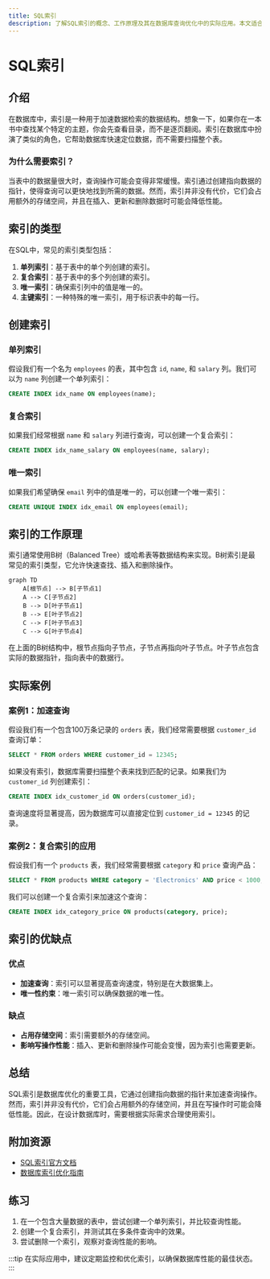 ```yaml
---
title: SQL索引
description: 了解SQL索引的概念、工作原理及其在数据库查询优化中的实际应用。本文适合初学者，包含代码示例和实际案例。
---
```


# SQL索引

## 介绍

在数据库中，索引是一种用于加速数据检索的数据结构。想象一下，如果你在一本书中查找某个特定的主题，你会先查看目录，而不是逐页翻阅。索引在数据库中扮演了类似的角色，它帮助数据库快速定位数据，而不需要扫描整个表。

### 为什么需要索引？

当表中的数据量很大时，查询操作可能会变得非常缓慢。索引通过创建指向数据的指针，使得查询可以更快地找到所需的数据。然而，索引并非没有代价，它们会占用额外的存储空间，并且在插入、更新和删除数据时可能会降低性能。

## 索引的类型

在SQL中，常见的索引类型包括：

1. **单列索引**：基于表中的单个列创建的索引。
2. **复合索引**：基于表中的多个列创建的索引。
3. **唯一索引**：确保索引列中的值是唯一的。
4. **主键索引**：一种特殊的唯一索引，用于标识表中的每一行。

## 创建索引

### 单列索引

假设我们有一个名为 `employees` 的表，其中包含 `id`, `name`, 和 `salary` 列。我们可以为 `name` 列创建一个单列索引：

```sql
CREATE INDEX idx_name ON employees(name);
```

### 复合索引

如果我们经常根据 `name` 和 `salary` 列进行查询，可以创建一个复合索引：

```sql
CREATE INDEX idx_name_salary ON employees(name, salary);
```

### 唯一索引

如果我们希望确保 `email` 列中的值是唯一的，可以创建一个唯一索引：

```sql
CREATE UNIQUE INDEX idx_email ON employees(email);
```

## 索引的工作原理

索引通常使用B树（Balanced Tree）或哈希表等数据结构来实现。B树索引是最常见的索引类型，它允许快速查找、插入和删除操作。

```mermaid
graph TD
    A[根节点] --> B[子节点1]
    A --> C[子节点2]
    B --> D[叶子节点1]
    B --> E[叶子节点2]
    C --> F[叶子节点3]
    C --> G[叶子节点4]
```

在上面的B树结构中，根节点指向子节点，子节点再指向叶子节点。叶子节点包含实际的数据指针，指向表中的数据行。

## 实际案例

### 案例1：加速查询

假设我们有一个包含100万条记录的 `orders` 表，我们经常需要根据 `customer_id` 查询订单：

```sql
SELECT * FROM orders WHERE customer_id = 12345;
```

如果没有索引，数据库需要扫描整个表来找到匹配的记录。如果我们为 `customer_id` 列创建索引：

```sql
CREATE INDEX idx_customer_id ON orders(customer_id);
```

查询速度将显著提高，因为数据库可以直接定位到 `customer_id = 12345` 的记录。

### 案例2：复合索引的应用

假设我们有一个 `products` 表，我们经常需要根据 `category` 和 `price` 查询产品：

```sql
SELECT * FROM products WHERE category = 'Electronics' AND price < 1000;
```

我们可以创建一个复合索引来加速这个查询：

```sql
CREATE INDEX idx_category_price ON products(category, price);
```

## 索引的优缺点

### 优点

- **加速查询**：索引可以显著提高查询速度，特别是在大数据集上。
- **唯一性约束**：唯一索引可以确保数据的唯一性。

### 缺点

- **占用存储空间**：索引需要额外的存储空间。
- **影响写操作性能**：插入、更新和删除操作可能会变慢，因为索引也需要更新。

## 总结

SQL索引是数据库优化的重要工具，它通过创建指向数据的指针来加速查询操作。然而，索引并非没有代价，它们会占用额外的存储空间，并且在写操作时可能会降低性能。因此，在设计数据库时，需要根据实际需求合理使用索引。

## 附加资源

- [SQL索引官方文档](https://www.sql.org/docs/)
- [数据库索引优化指南](https://www.databaseoptimization.com/)

## 练习

1. 在一个包含大量数据的表中，尝试创建一个单列索引，并比较查询性能。
2. 创建一个复合索引，并测试其在多条件查询中的效果。
3. 尝试删除一个索引，观察对查询性能的影响。

:::tip
在实际应用中，建议定期监控和优化索引，以确保数据库性能的最佳状态。
:::